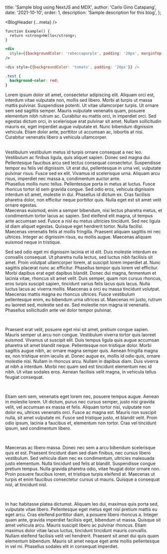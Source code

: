 
  title: 'Sample blog using NextJS and MDX',
  author: 'Carlo Gino Catapang',
  date: '2021-10-10',
  order: 1,
  description: 'Sample description for this blog',
};

<BlogHeader {...meta} />

```tsx live
function Example() {
  return <strong>Hello</strong>;
}
```

```jsx
<div
  style={{backgroundColor: 'rebeccapurple', padding: '20px', marginTop: '20px'}}
/>
```

```js
<div style={{backgroundColor: 'tomato', padding: '20px'}} />
```

```css
.test {
  background-color: red;
}
```

Lorem ipsum dolor sit amet, consectetur adipiscing elit. Aliquam orci est,
interdum vitae vulputate non, mollis sed libero. Morbi at turpis ut massa mattis
pulvinar. Suspendisse potenti. Ut vitae ullamcorper turpis. Ut ornare sem sed
sagittis semper. Mauris vulputate venenatis quam, posuere elementum nibh rutrum
ac. Curabitur eu mattis orci, in imperdiet orci. Sed egestas dictum orci, in
scelerisque erat pulvinar sit amet. Nullam sollicitudin mauris ex, eget
imperdiet augue vulputate et. Nunc bibendum dignissim vehicula. Etiam dolor
ante, porttitor ut accumsan ac, lobortis at nisi. Curabitur venenatis libero a
vehicula ullamcorper.

<br />
Vestibulum vestibulum metus id turpis ornare consequat a nec leo. Vestibulum ac finibus
ligula, quis aliquet sapien. Donec sed magna dui. Pellentesque faucibus arcu sed
lectus consequat consectetur. Suspendisse tempor eu felis vel dignissim. Ut erat
dui, pellentesque in urna vel, vulputate pulvinar risus. Fusce sed ex elit. Vivamus
id scelerisque urna. Aliquam arcu risus, imperdiet nec massa a, condimentum auctor
ante.

<br />
Phasellus mollis nunc tellus. Pellentesque porta in metus at luctus. Fusce rhoncus
tortor id sem gravida congue. Sed odio eros, vehicula dignissim interdum sit amet,
molestie in dui. Phasellus id dictum ex. Cras facilisis pharetra dolor, non efficitur
neque porttitor quis. Nulla eget est sit amet velit ornare egestas.

<br />
Maecenas euismod, enim a semper bibendum, nisi lectus pharetra metus, et condimentum
tortor lacus ac sapien. Sed eleifend elit magna, ut tempus ante accumsan sed. Fusce
a nisl eu metus ultricies tincidunt. Sed nec ligula id diam aliquet egestas. Quisque
eget hendrerit tortor. Nulla facilisi. Maecenas venenatis felis at mollis fringilla.
Praesent aliquam sagittis mi nec ultrices. Integer ac dignissim risus, eu mollis
augue. Maecenas aliquam euismod neque in tristique.
<br />

Sed sed odio eget mi dignissim lacinia et id elit. Duis molestie interdum ex
convallis consequat. Ut pharetra nulla lectus, sed luctus nibh facilisis sit
amet. Proin volutpat ullamcorper lorem, at suscipit lorem imperdiet at. Nunc
sagittis placerat nunc ac efficitur. Phasellus tempor quis lorem vel efficitur.
Morbi dapibus erat eget dapibus blandit. Donec dui magna, fermentum et lacinia
vitae, rhoncus sit amet velit. Duis semper, quam non cursus rhoncus, eros turpis
suscipit sapien, tincidunt varius felis lacus quis lacus. Nulla luctus lacus ac
viverra mollis. Maecenas a orci eu massa tincidunt volutpat. Maecenas mattis
magna eu rhoncus ultrices. Fusce vestibulum pellentesque enim, eu bibendum urna
ultrices ut. Maecenas mi justo, rutrum eu laoreet sed, molestie sed ex. Sed
molestie non magna id venenatis. Phasellus sollicitudin ante vel dolor tempor
pulvinar.

<br />

Praesent erat velit, posuere eget nisi sit amet, pretium congue sapien. Mauris
semper ut arcu non congue. Vestibulum viverra tortor quis laoreet euismod.
Vivamus ut suscipit elit. Duis tempus ligula quis augue accumsan pharetra sit
amet blandit neque. Pellentesque non tristique dolor. Morbi sagittis augue nibh,
ac ornare magna semper quis. Aenean fringilla magna ex, non tristique enim
iaculis at. Donec augue ex, mollis id odio quis, ornare molestie nisi. Nullam in
rhoncus arcu. Nullam in dapibus diam. Duis viverra at nibh a interdum. Morbi nec
quam sed est tincidunt elementum nec id nibh. Ut vitae sodales eros. Aenean
facilisis velit magna, in vehicula tellus feugiat consequat.

<br />

Etiam sem sem, venenatis eget lorem nec, posuere tempus augue. Aenean in
molestie lorem. Ut dictum, purus nec cursus semper, justo nisi gravida velit,
vel accumsan ex massa et felis. Aliquam tortor nisi, vulputate non dolor eu,
ultrices venenatis orci. Fusce ac magna est. Mauris non suscipit nulla, sit amet
vulputate mi. Fusce sed tristique justo, et blandit velit. Proin odio ipsum,
lacinia a faucibus et, elementum non tortor. Cras vel tincidunt ipsum, sed
condimentum libero.

<br />

Maecenas ac libero massa. Donec nec sem a arcu bibendum scelerisque quis et est.
Praesent tincidunt diam sed diam finibus, nec cursus libero vestibulum. Sed
vehicula diam nec ex condimentum, ultricies malesuada justo elementum. Nulla
tincidunt sed felis at blandit. Suspendisse congue pretium tempus. Nulla gravida
pharetra odio, vitae feugiat dolor ornare non. Proin posuere faucibus lorem, et
tristique turpis eleifend at. Maecenas ut turpis et enim faucibus consectetur
cursus ut mauris. Quisque a consequat nisl, at tincidunt nisl.

<br />

In hac habitasse platea dictumst. Aliquam leo dui, maximus quis porta sed,
vulputate vitae libero. Pellentesque eget metus eget nisl pretium mattis eu eget
arcu. Cras eleifend porttitor diam, a posuere libero rhoncus a. Integer quam
ante, gravida imperdiet facilisis eget, bibendum ut massa. Quisque sit amet
vehicula arcu. Mauris suscipit libero ac pulvinar rhoncus. Etiam maximus dolor
vitae lacus luctus, tincidunt tincidunt mauris convallis. Nullam eleifend
facilisis velit vel hendrerit. Praesent sit amet dui quis quam elementum
bibendum. Mauris sit amet neque eget ante mollis pellentesque in vel mi.
Phasellus sodales elit in consequat imperdiet.

